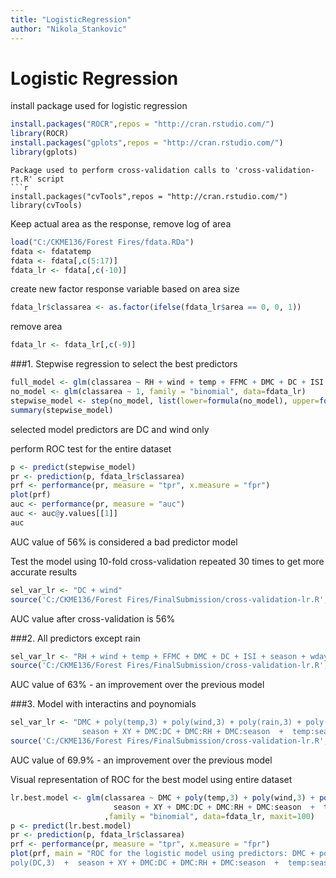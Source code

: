 ```yaml
---
title: "LogisticRegression"
author: "Nikola_Stankovic"
---
```


# Logistic Regression

install package used for logistic regression
```r
install.packages("ROCR",repos = "http://cran.rstudio.com/")
library(ROCR)
install.packages("gplots",repos = "http://cran.rstudio.com/") 
library(gplots)
```
```
Package used to perform cross-validation calls to 'cross-validation-rt.R' script
```r
install.packages("cvTools",repos = "http://cran.rstudio.com/")
library(cvTools)
```

Keep actual area as the response, remove log of area
```r
load("C:/CKME136/Forest Fires/fdata.RDa")
fdata <- fdatatemp
fdata <- fdata[,c(5:17)]
fdata_lr <- fdata[,c(-10)]
```

create new factor response variable based on area size 
```r
fdata_lr$classarea <- as.factor(ifelse(fdata_lr$area == 0, 0, 1))
```
remove area 
```r
fdata_lr <- fdata_lr[,c(-9)]
```
###1. Stepwise regression to select the best predictors
```r
full_model <- glm(classarea ~ RH + wind + temp + FFMC + DMC + DC + ISI + season + wday + XY + rain,family = "binomial", data=fdata_lr, maxit=100)
no_model <- glm(classarea ~ 1, family = "binomial", data=fdata_lr)
stepwise_model <- step(no_model, list(lower=formula(no_model), upper=formula(full_model)), direction="both", trace = 0)
summary(stepwise_model)
```
selected model predictors are DC and wind only

perform ROC test for the entire dataset 
```r
p <- predict(stepwise_model)
pr <- prediction(p, fdata_lr$classarea)
prf <- performance(pr, measure = "tpr", x.measure = "fpr")
plot(prf)
auc <- performance(pr, measure = "auc")
auc <- auc@y.values[[1]]
auc
```
AUC value of 56% is considered a bad predictor model 

Test the model using 10-fold cross-validation repeated 30 times to get more accurate results
```r
sel_var_lr <- "DC + wind" 
source('C:/CKME136/Forest Fires/FinalSubmission/cross-validation-lr.R', echo = TRUE)
```
AUC value after cross-validation is 56%

###2. All predictors except rain
```r
sel_var_lr <- "RH + wind + temp + FFMC + DMC + DC + ISI + season + wday + XY" 
source('C:/CKME136/Forest Fires/FinalSubmission/cross-validation-lr.R', echo = TRUE)
```
AUC value of 63% - an improvement over the previous model

###3. Model with interactins and poynomials 
```r
sel_var_lr <- "DMC + poly(temp,3) + poly(wind,3) + poly(rain,3) + poly(DC,3)  +
                season + XY + DMC:DC + DMC:RH + DMC:season  +  temp:season + RH:season" 
source('C:/CKME136/Forest Fires/FinalSubmission/cross-validation-lr.R', echo = TRUE)
```
AUC value of 69.9% - an improvement over the previous model

Visual representation of ROC for the best model using entire dataset
```r
lr.best.model <- glm(classarea ~ DMC + poly(temp,3) + poly(wind,3) + poly(rain,3) + poly(DC,3)  +
                       season + XY + DMC:DC + DMC:RH + DMC:season  +  temp:season + RH:season
                     ,family = "binomial", data=fdata_lr, maxit=100)
p <- predict(lr.best.model)
pr <- prediction(p, fdata_lr$classarea)
prf <- performance(pr, measure = "tpr", x.measure = "fpr")
plot(prf, main = "ROC for the logistic model using predictors: DMC + poly(temp,3) + poly(wind,3) + poly(rain,3) + 
poly(DC,3)  +  season + XY + DMC:DC + DMC:RH + DMC:season  +  temp:season + RH:season", cex.main = .65 )
```







